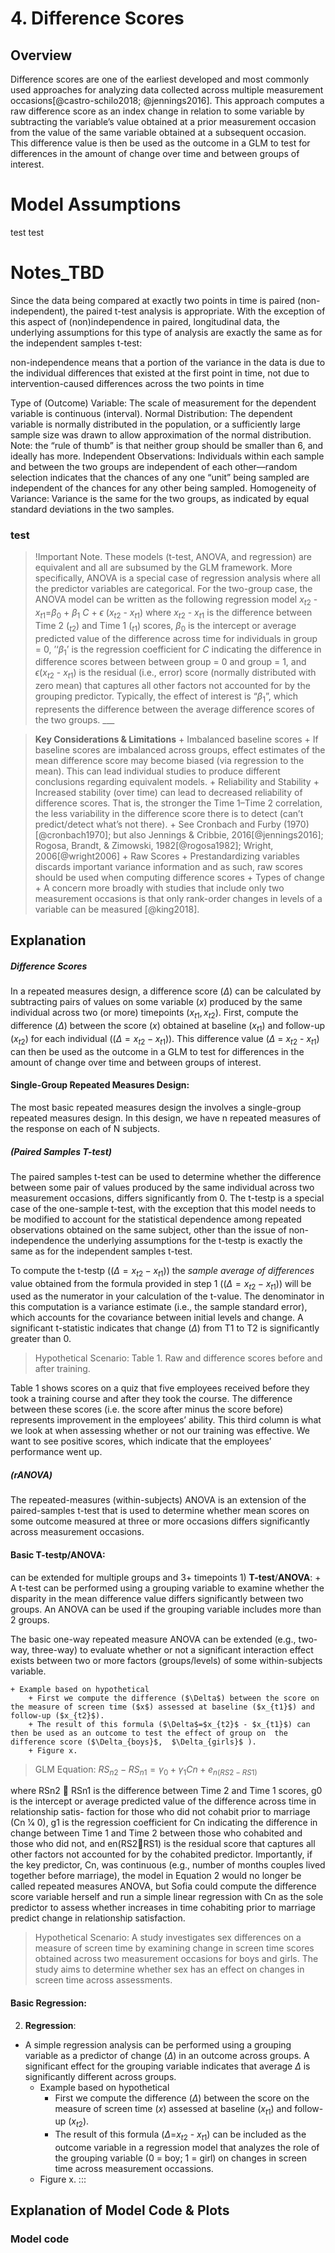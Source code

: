 # 4. Difference Scores

## Overview
Difference scores are one of the earliest developed and most commonly used approaches for analyzing data collected across multiple measurement occasions[@castro-schilo2018; @jennings2016]. This approach computes a raw difference score as an index change in relation to some variable by subtracting the variable's value obtained at a prior measurement occasion from the value of the same variable obtained at a subsequent  occasion. This difference value is then be used as the outcome in a GLM to test for differences in the amount of change over time and between groups of interest.

::: {.panel-tabset}

# Model Assumptions
test test

<!-- NOTES
approach- each method is presented according to the following triplet: 
(1) when to apply it and what is it doing
(2) how to compute it in R 
(3) how to present, visualize, and interpret the results
-->

# Notes_TBD
Since the data being compared at exactly two points in time is paired (non-independent), the paired t-test analysis is appropriate. With the exception of this aspect of (non)independence in paired, longitudinal data, the underlying assumptions for this type of analysis are exactly the same as for the independent samples t-test:

non-independence means that a portion of the variance in the data is due to the individual differences that existed at the first point in time, not due to intervention-caused differences across the two points in time

Type of (Outcome) Variable: The scale of measurement for the dependent variable is continuous (interval).
Normal Distribution: The dependent variable is normally distributed in the population, or a sufficiently large sample size was drawn to allow approximation of the normal distribution. Note: the “rule of thumb” is that neither group should be smaller than 6, and ideally has more.
Independent Observations: Individuals within each sample and between the two groups are independent of each other—random selection indicates that the chances of any one “unit” being sampled are independent of the chances for any other being sampled.
Homogeneity of Variance: Variance is the same for the two groups, as indicated by equal standard deviations in the two samples.

:::

<div class="bd-callout bd-callout-info">
<h3 id="dealing-with-specificity", style="color:light"> test </h3>

> !Important Note.
>These models (t-test, ANOVA, and regression) are equivalent and all are subsumed by the GLM framework. More specifically, ANOVA is a special case of regression analysis where all the predictor variables are categorical. For the two-group case, the ANOVA model can be written as the following regression model $x_{t2}$ - $x_{t1}$=$β_0$ + $β_1$ *C* + $\epsilon$ ($x_{t2}$ - $x_{t1}$) where $x_{t2}$ - $x_{t1}$ is the difference between Time 2 ($_{t2}$) and Time 1 ($_{t1}$) scores, $β_0$  is the intercept or average predicted value of the difference across time for individuals in group = 0, ''$β_1$' is the regression coefficient for *C* indicating the difference in difference scores between between group = 0 and group = 1, and $\epsilon$($x_{t2}$ - $x_{t1}$) is the residual (i.e., error) score (normally distributed with zero mean) that captures all other factors not accounted for by the grouping predictor. Typically, the effect of interest is "$β_1$", which represents the difference between the average difference scores of the two groups. 
___

>**Key Considerations & Limitations**
>+ Imbalanced baseline scores
>	+ If baseline scores are imbalanced across groups, effect estimates of the mean difference score may become biased (via regression to the mean). This can lead individual studies to produce different conclusions regarding equivalent models.
>+ Reliability and Stability
>	+ Increased stability (over time) can lead to decreased reliability of difference scores. That is, the stronger the Time 1–Time 2 correlation, the less variability in the difference score there is to detect (can't predict/detect what's not there).
		+ See Cronbach and Furby (1970)[@cronbach1970]; but also Jennings & Cribbie, 2016[@jennings2016]; Rogosa, Brandt, & Zimowski, 1982[@rogosa1982]; Wright, 2006[@wright2006]
	+ Raw Scores
		+ Prestandardizing variables discards important variance information and as such, raw scores should be used when computing difference scores 
	+ Types of change
	+ A concern more broadly with studies that include only two measurement occasions is that only rank-order changes in levels of a variable can be measured [@king2018]. 

## Explanation

##### Difference Scores
In a repeated measures design, a difference score $(\Delta)$ can be calculated by subtracting pairs of values on some variable ($x$) produced by the same individual across two (or more) timepoints $(x_{t1}, x_{t2})$. First, compute the difference ($\Delta$) between the score ($x$) obtained at baseline ($x_{t1}$) and follow-up ($x_{t2}$) for each individual ($(\Delta = x_{t2} − x_{t1})$). This difference value ($\Delta$ = $x_{t2}$ - $x_{t1}$) can then be used as the outcome in a GLM to test for differences in the amount of change over time and between groups of interest. 

#### **Single-Group Repeated Measures Design:** {#sec-equation}
The most basic repeated measures design the involves a single-group repeated measures design. In this design, we have n repeated measures of the response on each of N subjects.

##### (Paired Samples T-test)
The paired samples t-test can be used to determine whether the difference between some pair of values produced by the same individual across two measurement occasions, differs significantly from 0. The t-testp is a special case of the one-sample t-test, with the exception that this model needs to be modified to account for the statistical dependence among repeated observations obtained on the same subject, other than the issue of non-independence the underlying assumptions for the t-testp is exactly the same as for the independent samples t-test. 

To compute the t-testp ($(\Delta = x_{t2} − x_{t1})$) the *sample average of differences* value obtained from the formula provided in step 1 ($(\Delta = x_{t2} − x_{t1})$) will be used as the numerator in your calculation of the t-value. The denominator in this computation is a variance estimate (i.e., the sample standard error), which accounts for the covariance between initial levels and change. A significant t-statistic indicates that change $(\Delta)$ from T1 to T2 is significantly greater than 0.

> Hypothetical Scenario:
Table 1. Raw and difference scores before and after training.

Table 1 shows scores on a quiz that five employees received before they took a training course and after they took the course. The difference between these scores (i.e. the score after minus the score before) represents improvement in the employees’ ability. This third column is what we look at when assessing whether or not our training was effective. We want to see positive scores, which indicate that the employees’ performance went up. 

##### (rANOVA)
The repeated-measures (within-subjects) ANOVA is an extension of the paired-samples t-test that is used to determine whether mean scores on some outcome measured at three or more occasions differs significantly across measurement occasions. 

#### **Basic T-testp/ANOVA:**
can be extended for multiple groups and 3+ timepoints
1) **T-test**/**ANOVA**:
+ A t-test can be performed using a grouping variable to examine whether the disparity in the mean difference value differs significantly between two groups. An ANOVA can be used if the grouping variable includes more than 2 groups.

The basic one-way repeated measure ANOVA can be extended (e.g., two-way, three-way) to evaluate whether or not a significant interaction effect exists between two or more factors (groups/levels) of some within-subjects variable.

	+ Example based on hypothetical 
		+ First we compute the difference ($\Delta$) between the score on the measure of screen time ($x$) assessed at baseline ($x_{t1}$) and follow-up ($x_{t2}$). 
		+ The result of this formula ($\Delta$=$x_{t2}$ - $x_{t1}$) can then be used as an outcome to test the effect of group on  the difference score ($\Delta_{boys}$,  $\Delta_{girls}$ ). 
		+ Figure x.

>GLM Equation:
$RS{_n}{_2} - RS{_n}{_1} = \gamma_0 + \gamma_1 Cn + e_{n(RS2-RS1)}$

where RSn2 􏰫 RSn1 is the difference between Time 2 and Time 1 scores, g0 is the intercept or average predicted value of the difference across time in relationship satis- faction for those who did not cohabit prior to marriage (Cn 1⁄4 0), g1 is the regression coefficient for Cn indicating the difference in change between Time 1 and Time 2 between those who cohabited and those who did not, and en(RS2􏰫RS1) is the residual score that captures all other factors not accounted for by the cohabited predictor. Importantly, if the key predictor, Cn, was continuous (e.g., number of months couples lived together before marriage), the model in Equation 2 would no longer be called repeated measures ANOVA, but Sofia could compute the difference score variable herself and run a simple linear regression with Cn as the sole predictor to assess whether increases in time cohabiting prior to marriage predict change in relationship satisfaction.

> Hypothetical Scenario:
> 	A study investigates sex differences on a measure of screen time by examining change in screen time scores obtained across two measurement occasions for boys and girls. The study aims to determine whether sex has an effect on changes in screen time across assessments.

#### **Basic Regression:**
2) **Regression**:
+  A simple regression analysis can be performed using a grouping variable as a predictor of change ($\Delta$) in an outcome across groups. A significant effect for the grouping variable indicates that average $\Delta$ is significantly different across groups.
	+ Example based on hypothetical
		+ First we compute the difference ($\Delta$) between the score on the measure of screen time ($x$) assessed at baseline ($x_{t1}$) and follow-up ($x_{t2}$). 
		+ The result of this formula ($\Delta$=$x_{t2}$ - $x_{t1}$) can be included as the outcome variable in a regression model that analyzes the role of the grouping variable (0 = boy; 1 = girl) on changes in screen time across measurement occassions.
	+ Figure x.
:::

## Explanation of Model Code & Plots
### Model code

